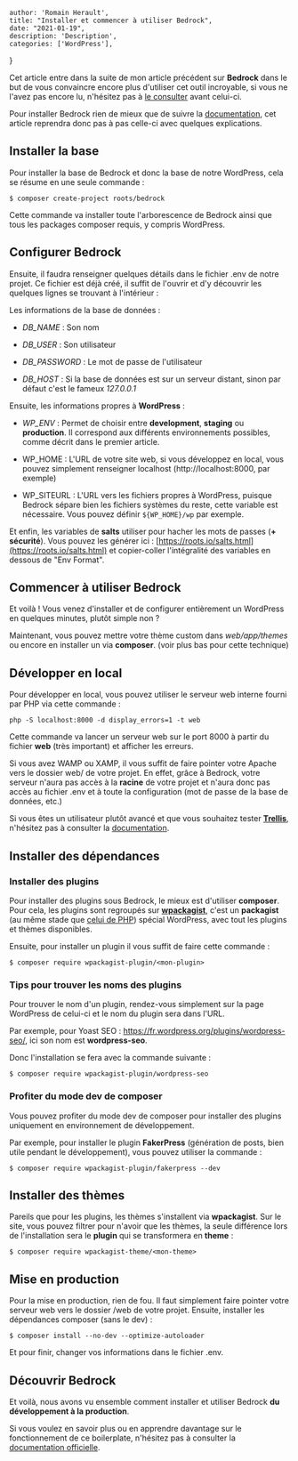 
    author: 'Romain Herault',
    title: "Installer et commencer à utiliser Bedrock",
    date: "2021-01-19",
    description: 'Description',
    categories: ['WordPress'],
}


Cet article entre dans la suite de mon article précédent sur **Bedrock** dans le but de vous convaincre encore plus d'utiliser cet outil incroyable, si vous ne l'avez pas encore lu, n'hésitez pas à [le consulter](https://blog.rherault.fr/avantages-bedrock-vs-wordpress/) avant celui-ci.

Pour installer Bedrock rien de mieux que de suivre la [documentation](https://roots.io/docs/bedrock/master/installation/), cet article reprendra donc pas à pas celle-ci avec quelques explications.

## Installer la base

Pour installer la base de Bedrock et donc la base de notre WordPress, cela se résume en une seule commande :

```
$ composer create-project roots/bedrock
```

Cette commande va installer toute l'arborescence de Bedrock ainsi que tous les packages composer requis, y compris WordPress.

## Configurer Bedrock

Ensuite, il faudra renseigner quelques détails dans le fichier .env de notre projet. Ce fichier est déjà créé, il suffit de l'ouvrir et d'y découvrir les quelques lignes se trouvant à l'intérieur :

Les informations de la base de données :

- _DB\_NAME_ : Son nom

- _DB\_USER_ : Son utilisateur

- _DB\_PASSWORD_ : Le mot de passe de l'utilisateur

- _DB\_HOST_ : Si la base de données est sur un serveur distant, sinon par défaut c'est le fameux _127.0.0.1_

Ensuite, les informations propres à **WordPress** :

- _WP\_ENV_ : Permet de choisir entre **development**, **staging** ou **production**. Il correspond aux différents environnements possibles, comme décrit dans le premier article.

- WP\_HOME : L'URL de votre site web, si vous développez en local, vous pouvez simplement renseigner localhost (http://localhost:8000, par exemple)

- WP\_SITEURL : L'URL vers les fichiers propres à WordPress, puisque Bedrock sépare bien les fichiers systèmes du reste, cette variable est nécessaire. Vous pouvez définir `${WP_HOME}/wp` par exemple.

Et enfin, les variables de **salts** utiliser pour hacher les mots de passes (**\+ sécurité**). Vous pouvez les générer ici : [https://roots.io/salts.html](https://roots.io/salts.html) et copier-coller l'intégralité des variables en dessous de "Env Format".

## Commencer à utiliser Bedrock

Et voilà ! Vous venez d'installer et de configurer entièrement un WordPress en quelques minutes, plutôt simple non ?

Maintenant, vous pouvez mettre votre thème custom dans _web/app/themes_ ou encore en installer un via **composer**. (voir plus bas pour cette technique)

## Développer en local

Pour développer en local, vous pouvez utiliser le serveur web interne fourni par PHP via cette commande :

```
php -S localhost:8000 -d display_errors=1 -t web
```

Cette commande va lancer un serveur web sur le port 8000 à partir du fichier **web** (très important) et afficher les erreurs.

Si vous avez WAMP ou XAMP, il vous suffit de faire pointer votre Apache vers le dossier web/ de votre projet. En effet, grâce à Bedrock, votre serveur n'aura pas accès à la **racine** de votre projet et n'aura donc pas accès au fichier .env et à toute la configuration (mot de passe de la base de données, etc.)

Si vous êtes un utilisateur plutôt avancé et que vous souhaitez tester **[Trellis](https://roots.io/trellis/)**, n'hésitez pas à consulter la [documentation](https://roots.io/docs/trellis/master/installation/).

## Installer des dépendances

### Installer des plugins

Pour installer des plugins sous Bedrock, le mieux est d'utiliser **composer**. Pour cela, les plugins sont regroupés sur **[wpackagist](https://wpackagist.org/)**, c'est un **packagist** (au même stade que [celui de PHP](https://packagist.org/)) spécial WordPress, avec tout les plugins et thèmes disponibles.

Ensuite, pour installer un plugin il vous suffit de faire cette commande :

```
$ composer require wpackagist-plugin/<mon-plugin>
```

### Tips pour trouver les noms des plugins

Pour trouver le nom d'un plugin, rendez-vous simplement sur la page WordPress de celui-ci et le nom du plugin sera dans l'URL.

Par exemple, pour Yoast SEO : https://fr.wordpress.org/plugins/wordpress-seo/, ici son nom est **wordpress-seo**.

Donc l'installation se fera avec la commande suivante :

```
$ composer require wpackagist-plugin/wordpress-seo
```

### Profiter du mode dev de composer

Vous pouvez profiter du mode dev de composer pour installer des plugins uniquement en environnement de développement.

Par exemple, pour installer le plugin **FakerPress** (génération de posts, bien utile pendant le développement), vous pouvez utiliser la commande :

```
$ composer require wpackagist-plugin/fakerpress --dev
```

## Installer des thèmes

Pareils que pour les plugins, les thèmes s'installent via **wpackagist**. Sur le site, vous pouvez filtrer pour n'avoir que les thèmes, la seule différence lors de l'installation sera le **plugin** qui se transformera en **theme** :

```
$ composer require wpackagist-theme/<mon-theme>
```

## Mise en production

Pour la mise en production, rien de fou. Il faut simplement faire pointer votre serveur web vers le dossier /web de votre projet. Ensuite, installer les dépendances composer (sans le dev) :

```
$ composer install --no-dev --optimize-autoloader
```

Et pour finir, changer vos informations dans le fichier .env.

## Découvrir Bedrock

Et voilà, nous avons vu ensemble comment installer et utiliser Bedrock **du développement à la production**.

Si vous voulez en savoir plus ou en apprendre davantage sur le fonctionnement de ce boilerplate, n'hésitez pas à consulter la [documentation officielle](https://roots.io/docs/bedrock/master/installation/).
